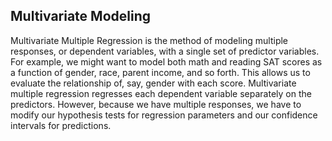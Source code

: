 ## Multivariate Modeling

Multivariate Multiple Regression is the method of modeling multiple responses, or dependent variables, with a single set of predictor variables. For example, we might want to model both math and reading SAT scores as a function of gender, race, parent income, and so forth. This allows us to evaluate the relationship of, say, gender with each score.
Multivariate multiple regression regresses each dependent variable separately on the predictors. However, because we have multiple responses, we have to modify our hypothesis tests for regression parameters and our confidence intervals for predictions.

